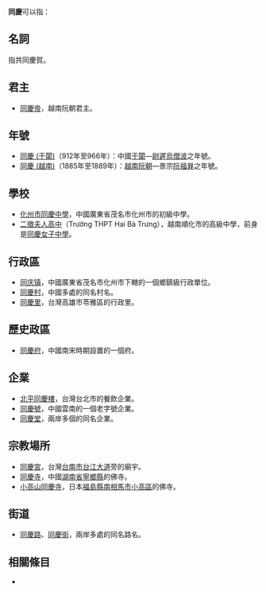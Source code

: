 '''同慶'''可以指：

==名詞==
指共同慶賀。

==君主==
* [[同慶帝|同慶帝]]，越南阮朝君主。

==年號==
* [[同慶_(于闐)|同慶 (于闐)]]（912年至966年）：中國[[于闐|于闐]]—[[尉遲烏僧波|尉遲烏僧波]]之年號。
* [[同慶_(越南)|同慶 (越南)]]（1885年至1889年）：[[越南|越南]][[阮朝|阮朝]]—景宗[[阮福昪|阮福昪]]之年號。

==學校==
* [[化州市同慶中學|化州市同慶中學]]，中國廣東省茂名市化州市的初級中學。
* [[二徵夫人高中|二徵夫人高中]]（Trường THPT Hai Bà Trưng），越南順化市的高級中學，前身是[[同慶女子中學|同慶女子中學]]。

==行政區==
* [[同庆镇|同庆镇]]，中國廣東省茂名市化州市下轄的一個鄉鎮級行政單位。
* [[同慶村|同慶村]]，中國多處的同名村名。
* [[同慶里|同慶里]]，台灣高雄市苓雅區的行政里。

==歷史政區==
* [[同慶府|同慶府]]，中國南宋時期設置的一個府。

==企業==
* [[北平同慶樓|北平同慶樓]]，台灣台北市的餐飲企業。
* [[同慶號|同慶號]]，中國雲南的一個老字號企業。
* [[同慶堂|同慶堂]]，兩岸多個的同名企業。

==宗教場所==
* [[同慶宮|同慶宮]]，台灣[[台南市|台南市]][[台江大道|台江大道]]旁的廟宇。
* [[同慶寺|同慶寺]]，中國[[湖南省|湖南省]][[寧鄉縣|寧鄉縣]]的佛寺。
* [[小高山同慶寺|小高山同慶寺]]，日本[[福島縣|福島縣]][[南相馬市|南相馬市]][[小高區|小高區]]的佛寺。

==街道==
* [[同慶路|同慶路]]、[[同慶街|同慶街]]，兩岸多處的同名路名。

== 相關條目 ==
*{{lookfrom|同庆|同慶}}

{{disambig|T|Cat=二字消歧义}}